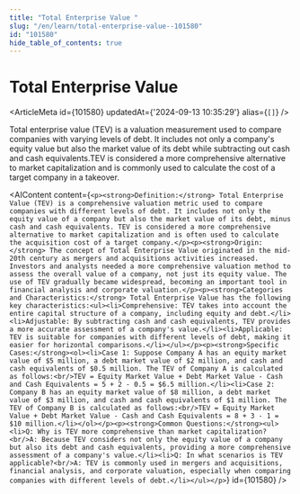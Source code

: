 ```yaml
---
title: "Total Enterprise Value "
slug: "/en/learn/total-enterprise-value--101580"
id: "101580"
hide_table_of_contents: true
---
```



# Total Enterprise Value 

<ArticleMeta id={101580} updatedAt={'2024-09-13 10:35:29'} alias={`[]`} />
<div className='border-solid border-b border-t-0 my-4 border-[var(--ifm-color-gray-300)]' />

Total enterprise value (TEV) is a valuation measurement used to compare companies with varying levels of debt. It includes not only a company's equity value but also the market value of its debt while subtracting out cash and cash equivalents.TEV is considered a more comprehensive alternative to market capitalization and is commonly used to calculate the cost of a target company in a takeover.

<AIContent content={`<p><strong>Definition:</strong> Total Enterprise Value (TEV) is a comprehensive valuation metric used to compare companies with different levels of debt. It includes not only the equity value of a company but also the market value of its debt, minus cash and cash equivalents. TEV is considered a more comprehensive alternative to market capitalization and is often used to calculate the acquisition cost of a target company.</p><p><strong>Origin:</strong> The concept of Total Enterprise Value originated in the mid-20th century as mergers and acquisitions activities increased. Investors and analysts needed a more comprehensive valuation method to assess the overall value of a company, not just its equity value. The use of TEV gradually became widespread, becoming an important tool in financial analysis and corporate valuation.</p><p><strong>Categories and Characteristics:</strong> Total Enterprise Value has the following key characteristics:<ul><li>Comprehensive: TEV takes into account the entire capital structure of a company, including equity and debt.</li><li>Adjustable: By subtracting cash and cash equivalents, TEV provides a more accurate assessment of a company's value.</li><li>Applicable: TEV is suitable for companies with different levels of debt, making it easier for horizontal comparisons.</li></ul></p><p><strong>Specific Cases:</strong><ol><li>Case 1: Suppose Company A has an equity market value of $5 million, a debt market value of $2 million, and cash and cash equivalents of $0.5 million. The TEV of Company A is calculated as follows:<br/>TEV = Equity Market Value + Debt Market Value - Cash and Cash Equivalents = 5 + 2 - 0.5 = $6.5 million.</li><li>Case 2: Company B has an equity market value of $8 million, a debt market value of $3 million, and cash and cash equivalents of $1 million. The TEV of Company B is calculated as follows:<br/>TEV = Equity Market Value + Debt Market Value - Cash and Cash Equivalents = 8 + 3 - 1 = $10 million.</li></ol></p><p><strong>Common Questions:</strong><ul><li>Q: Why is TEV more comprehensive than market capitalization?<br/>A: Because TEV considers not only the equity value of a company but also its debt and cash equivalents, providing a more comprehensive assessment of a company's value.</li><li>Q: In what scenarios is TEV applicable?<br/>A: TEV is commonly used in mergers and acquisitions, financial analysis, and corporate valuation, especially when comparing companies with different levels of debt.</li></ul></p>`} id={101580} />
